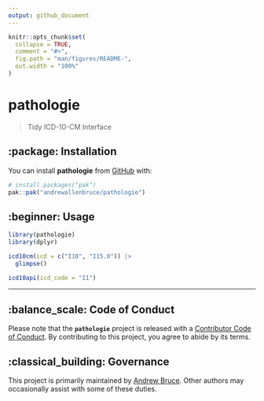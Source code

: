 ```yaml
---
output: github_document
---
```


<!-- README.md is generated from README.Rmd. Please edit that file -->

```r
knitr::opts_chunk$set(
  collapse = TRUE,
  comment = "#>",
  fig.path = "man/figures/README-",
  out.width = "100%"
)
```

# pathologie

> Tidy ICD-10-CM Interface

<!-- badges: start -->
<!-- badges: end -->

## :package: Installation

You can install **pathologie** from [GitHub](https://github.com/) with:

``` r
# install.packages("pak")
pak::pak("andrewallenbruce/pathologie")
```

## :beginner: Usage

```r
library(pathologie)
library(dplyr)
```


```r
icd10cm(icd = c("I10", "I15.0")) |> 
  glimpse()
```


```r
icd10api(icd_code = "I1")
```



------------------------------------------------------------------------------

## :balance_scale: Code of Conduct

Please note that the **`pathologie`** project is released with a [Contributor Code of Conduct](https://andrewallenbruce.github.io/pathologie/CODE_OF_CONDUCT.html). By contributing to this project, you agree to abide by its terms.

## :classical_building: Governance

This project is primarily maintained by [Andrew Bruce](https://github.com/andrewallenbruce). Other authors may occasionally assist with some of these duties.
